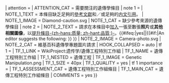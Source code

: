 {{WPBannerMeta
| PROJECT             = 遗传学
| BANNER_NAME         = Template:WikiProject Genetics
| substcheck          = <includeonly>{{subst:</includeonly><includeonly>substcheck}}</includeonly>
| small               = {{{small|}}}
| category            = {{{category|¬}}}
| listas              = {{{listas|}}}
| IMAGE_LEFT          = DNA Double Helix.png
| IMAGE_LEFT_LARGE    = 75px
| IMAGE_LEFT_SMALL    = 40px
| QUALITY_SCALE       = extended
| class               = {{{class|}}}
| importance          = {{{importance|}}}
| ASSESSMENT_LINK     = WikiProject:遗传学/评级
| MAIN_TEXT           = 本{{pagetype|{{{class|}}}}}屬於[[中文维基百科]]'''[[WikiProject:遗传学|遺傳學專題]]'''的範疇，該專題旨在改善本站所有和[[遗传学]]相關的内容。您若願意參與其中，請勇於更新該專題之下的頁面，也歡迎-{zh-hans:访问; zh-hant:造訪;}-[[WikiProject talk:遗传学|專題討論頁]]，就條目-{zh-hans:质量; zh-hant:品質;}-提升、專題發展運作等事宜發表您的寶貴意見。
| MAIN_CAT            = {{#ifeq:{{pagetype|{{{class|}}}}}|article|遺傳學專題條目}}
| attention           = {{{attention|}}}
| ATTENTION_CAT       = 需要關注的遺傳學條目
| note 1              = {{{unref|}}}
| NOTE_1_TEXT         = 本條目缺乏足夠的[[Wikipedia:列明来源|參考文獻]]和／或足夠的[[Wikipedia:内文引用|内文引用]]。
| NOTE_1_IMAGE        = Diamond-caution.svg
| NOTE_1_CAT          = 缺少參考來源的遺傳學條目
| note 2              = {{{imageneeded|}}}
| NOTE_2_TEXT         = 請求在本條目中[[Wikipedia:上傳圖片|加入]]一張至數張'''照片'''或'''其他相關圖像'''，以[[Wikipedia:改進條目|提升條目-{zh-hans:质量; zh-hant:品質;}-]]。{{#ifeq:{{lc:{{{small|}}}}}|yes||{{#if:{{{imagedetails|}}}|An editor suggests the following: '''{{{imagedetails}}}''' }} }}
| NOTE_2_IMAGE        = Camera-photo.svg
| NOTE_2_CAT          = 維基百科遺傳學專題圖片請求
| HOOK_COLLAPSED      = auto
| tf 1                = {{{genetic engineering|}}}
| TF_1_LINK           = WikiProject:遗传学/遺傳工程特別工作組
| TF_1_NAME           = 遺傳工程特別工作組
| TF_1_NESTED         = 遺傳工程
| TF_1_IMAGE          = Genetic Manipulation.png
| TF_1_SIZE           = 40px
| TF_1_QUALITY        = yes
| tf 1 importance     = {{{genetic engineering-importance}}}
| TF_1_ASSESSMENT_CAT = 遺傳工程特別工作組條目
| TF_1_MAIN_CAT       = 遺傳工程特別工作組條目
| COMMENTS            = yes
}}<noinclude>
{{Documentation}}
</noinclude>